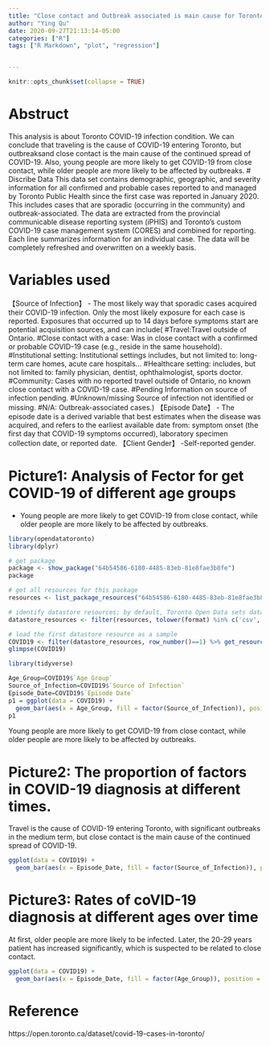```yaml
---
title: "Close contact and Outbreak associated is main cause for Toronto COVID-19 spreat"
author: "Ying Qu"
date: 2020-09-27T21:13:14-05:00
categories: ["R"]
tags: ["R Markdown", "plot", "regression"]


---
```


```r
knitr::opts_chunk$set(collapse = TRUE)
```

# Abstruct
This analysis is about Toronto COVID-19 infection condition. We can conclude that traveling is the cause of COVID-19 entering Toronto, but outbreaksand close contact is the main cause of the continued spread of COVID-19. Also, young people are more likely to get COVID-19 from close contact, while older people are more likely to be affected by outbreaks.
# Discribe Data
This data set contains demographic, geographic, and severity information for all confirmed and probable cases reported to and managed by Toronto Public Health since the first case was reported in January 2020. This includes cases that are sporadic (occurring in the community) and outbreak-associated. The data are extracted from the provincial communicable disease reporting system (iPHIS) and Toronto's custom COVID-19 case management system (CORES) and combined for reporting. Each line summarizes information for an individual case.
The data will be completely refreshed and overwritten on a weekly basis. 


# Variables used

【Source of Infection】	- The most likely way that sporadic cases acquired their COVID-19 infection. Only the most likely exposure for each case is reported. Exposures that occurred up to 14 days before symptoms start are potential acquisition sources, and can include(
  #Travel:Travel outside of Ontario.
  #Close contact with a case: Was in close contact with a confirmed or probable COVID-19 case (e.g., reside in the same household).
  #Institutional setting: Institutional settings includes, but not limited to: long-term care homes, acute care hospitals…
  #Healthcare setting: includes, but not limited to: family physician, dentist, ophthalmologist, sports doctor.
  #Community: Cases with no reported travel outside of Ontario, no known close contact with a COVID-19 case.
  #Pending Information on source of infection pending.
  #Unknown/missing Source of infection not identified or missing.
  #N/A: Outbreak-associated cases.)
【Episode Date】	- The episode date is a derived variable that best estimates when the disease was acquired, and refers to the earliest available date from: symptom onset (the first day that COVID-19 symptoms occurred), laboratory specimen collection date, or reported date.
【Client Gender】	-Self-reported gender. 


# Picture1: Analysis of Fector for get COVID-19 of different age groups

- Young people are more likely to get COVID-19 from close contact, while older people are more likely to be affected by outbreaks.
```r
library(opendatatoronto)
library(dplyr)

# get package
package <- show_package("64b54586-6180-4485-83eb-81e8fae3b8fe")
package

# get all resources for this package
resources <- list_package_resources("64b54586-6180-4485-83eb-81e8fae3b8fe")

# identify datastore resources; by default, Toronto Open Data sets datastore resource format to CSV for non-geospatial and GeoJSON for geospatial resources
datastore_resources <- filter(resources, tolower(format) %in% c('csv', 'geojson'))

# load the first datastore resource as a sample
COVID19 <- filter(datastore_resources, row_number()==1) %>% get_resource()
glimpse(COVID19)

library(tidyverse)

Age_Group=COVID19$`Age Group`
Source_of_Infection=COVID19$`Source of Infection`
Episode_Date=COVID19$`Episode Date`
p1 = ggplot(data = COVID19) +
  geom_bar(aes(x = Age_Group, fill = factor(Source_of_Infection)), position = "fill")
p1
```
Young people are more likely to get COVID-19 from close contact, while older people are more likely to be affected by outbreaks.

# Picture2: The proportion of factors in COVID-19 diagnosis at different times.
Travel is the cause of COVID-19 entering Toronto, with significant outbreaks in the medium term, but close contact is the main cause of the continued spread of COVID-19.
```r
ggplot(data = COVID19) +
  geom_bar(aes(x = Episode_Date, fill = factor(Source_of_Infection)), position = "fill")
```

# Picture3: Rates of coVID-19 diagnosis at different ages over time
At first, older people are more likely to be infected. Later, the 20-29 years patient has increased significantly, which is suspected to be related to close contact.

```r
ggplot(data = COVID19) +
  geom_bar(aes(x = Episode_Date, fill = factor(Age_Group)), position = "fill")

```


# Reference
https://open.toronto.ca/dataset/covid-19-cases-in-toronto/



